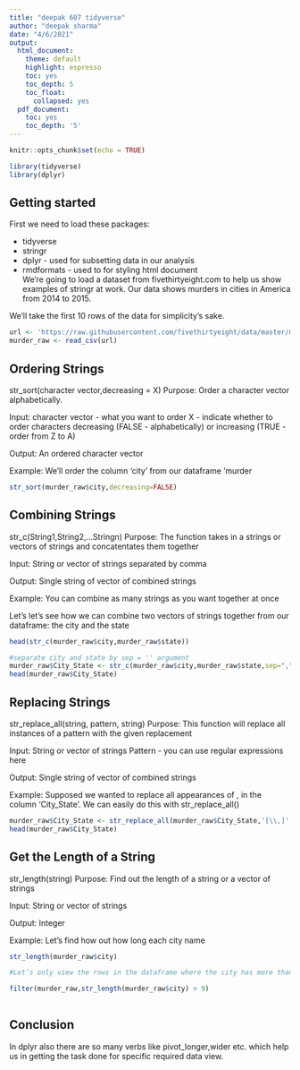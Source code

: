 ```yaml
---
title: "deepak 607 tidyverse"
author: "deepak sharma"
date: "4/6/2021"
output:
  html_document:
    theme: default
    highlight: espresso
    toc: yes
    toc_depth: 5
    toc_float:
      collapsed: yes
  pdf_document:
    toc: yes
    toc_depth: '5'
---
```

  
```r
knitr::opts_chunk$set(echo = TRUE)
```
```r
library(tidyverse)
library(dplyr)
```
## Getting started
First we need to load these packages:

* tidyverse \
* stringr \
* dplyr - used for subsetting data in our analysis \
* rmdformats - used to for styling html document \
We’re going to load a dataset from fivethirtyeight.com to help us show examples of stringr at work. Our data shows murders in cities in America from 2014 to 2015.

We’ll take the first 10 rows of the data for simplicity’s sake.
 
```r
url <- 'https://raw.githubusercontent.com/fivethirtyeight/data/master/murder_2016/murder_2015_final.csv'
murder_raw <- read_csv(url)

```
## Ordering Strings
str_sort(character vector,decreasing = X)
Purpose:
Order a character vector alphabetically.

Input:
character vector - what you want to order
X - indicate whether to order characters decreasing (FALSE - alphabetically) or increasing (TRUE - order from Z to A)

Output:
An ordered character vector

Example:
We’ll order the column ‘city’ from our dataframe ‘murder

```r
str_sort(murder_raw$city,decreasing=FALSE)

```
## Combining Strings

str_c(String1,String2,…Stringn)
Purpose:
The function takes in a strings or vectors of strings and concatentates them together

Input:
String or vector of strings separated by comma

Output:
Single string of vector of combined strings

Example:
You can combine as many strings as you want together at once

Let’s let’s see how we can combine two vectors of strings together from our dataframe: the city and the state

```r
head(str_c(murder_raw$city,murder_raw$state))

#separate city and state by sep = '' argument
murder_raw$City_State <- str_c(murder_raw$city,murder_raw$state,sep=",")
head(murder_raw$City_State)

```

## Replacing Strings
str_replace_all(string, pattern, string)
Purpose:
This function will replace all instances of a pattern with the given replacement

Input:
String or vector of strings
Pattern - you can use regular expressions here

Output:
Single string of vector of combined strings

Example:
Supposed we wanted to replace all appearances of , in the column ‘City_State’. We can easily do this with str_replace_all()


```r
murder_raw$City_State <- str_replace_all(murder_raw$City_State,'[\\,]','*')
head(murder_raw$City_State)

```
## Get the Length of a String
str_length(string)
Purpose:
Find out the length of a string or a vector of strings

Input:
String or vector of strings

Output:
Integer

Example:
Let’s find how out how long each city name

```r
str_length(murder_raw$city)

#Let’s only view the rows in the dataframe where the city has more than 9 letters in the name. To do this we’ll also use the filter function from the package dplyr.

filter(murder_raw,str_length(murder_raw$city) > 9)
 

```
##  Conclusion 
In dplyr also there are so many verbs like pivot_longer,wider etc. which help us in getting the task done for specific required data view.



